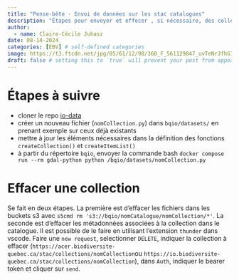 ```yaml
---
title: "Pense-bête - Envoi de données sur les stac catalogues"
description: "Étapes pour envoyer et effecer , si nécessaire, des collections sur les catalogues stac ACER et IO"
author:
  - name: Claire-Cécile Juhasz 
date: 08-14-2024
categories: [EBV] # self-defined categories
image: https://t3.ftcdn.net/jpg/05/61/12/98/360_F_561129847_uvTeNrJfhG1gCBLlYGqVsfQRwvv0oUyn.jpg
draft: false # setting this to `true` will prevent your post from appearing on your listing page until you're ready!
---
```


# Étapes à suivre

- cloner le repo [io-data](https://github.com/BiodiversiteQuebec/io-data)
- créer un nouveau fichier (`nomCollection.py`) dans `bqio/datasets/` en prenant exemple sur ceux déjà existants
- mettre à jour les éléments nécessaires dans la définition des fonctions `createCollection()` et `createItemList()`
- à partir du répertoire `bqio`, envoyer la commande bash `docker compose run --rm gdal-python python /bqio/datasets/nomCollection.py`


# Effacer une collection

Se fait en deux étapes. La première est d'effacer les fichiers dans les buckets s3 avec `s5cmd rm 's3://bqio/nomCatalogue/nomCollection/*'`. La seconde est d'effacer les métadonnées associées à la collection dans le catalogue. Il est possible de le faire en utilisant l'extension `thunder` dans vscode. Faire une `new request`, selectionner `DELETE`, indiquer la collection à effacer (`https://acer.biodiversite-quebec.ca/stac/collections/nomCollection`ou `https://io.biodiversite-quebec.ca/stac/collections/nomCollection`), dans `Auth`, indiquer le bearer token et cliquer sur `send`.